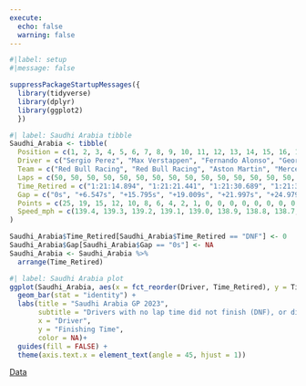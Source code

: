 ```yaml
---
execute:
  echo: false
  warning: false
---
```


```r
#|label: setup
#|message: false

suppressPackageStartupMessages({
  library(tidyverse)
  library(dplyr)
  library(ggplot2)
  })
```

```r
#| label: Saudhi Arabia tibble
Saudhi_Arabia <- tibble(
  Position = c(1, 2, 3, 4, 5, 6, 7, 8, 9, 10, 11, 12, 13, 14, 15, 16, 17, 18, 19, 20),
  Driver = c("Sergio Perez", "Max Verstappen", "Fernando Alonso", "George Russell", "Lewis Hamilton", "Carlos Sainz", "Charles Leclerc", "Esteban Ocon", "Pierre Gasly", "Kevin Magnussen", "Yuki Tsunoda", "Lando Norris", "Oscar Piastri", "Nyck de Vries", "Logan Sargeant", "Zhou Guanyu", "Nico Hulkenberg", "Valtteri Bottas", "Alex Albon", "Lance Stroll"),
  Team = c("Red Bull Racing", "Red Bull Racing", "Aston Martin", "Mercedes", "Mercedes", "Ferrari", "Ferrari", "Alpine", "Alpine", "Haas", "RB", "McLaren", "McLaren", "RB", "Williams", "Alfa Romeo", "Haas", "Alfa Romeo", "Williams", "Aston Martin"),
  Laps = c(50, 50, 50, 50, 50, 50, 50, 50, 50, 50, 50, 50, 50, 50, 50, 50, 50, 49, 27, 17),
  Time_Retired = c("1:21:14.894", "1:21:21.441", "1:21:30.689", "1:21:33.903", "1:21:36.891", "1:21:39.873", "1:21:40.389", "1:21:43.276", "1:21:46.156", "1:21:50.103", "1:21:51.897", "1:21:52.714", "1:21:53.532", "1:21:55.349", "1:21:56.166", "1:21:56.983", "1:21:58.801", "1:22:00.621", "DNF", "DNF"),
  Gap = c("0s", "+6.547s", "+15.795s", "+19.009s", "+21.997s", "+24.979s", "+25.495s", "+28.382s", "+31.262s", "+35.209s", "+37.003s", "+37.820s", "+38.638s", "+40.455s", "+41.272s", "+42.089s", "+43.907s", "+1 Lap", "DNF", "DNF"),
  Points = c(25, 19, 15, 12, 10, 8, 6, 4, 2, 1, 0, 0, 0, 0, 0, 0, 0, 0, 0, 0),
  Speed_mph = c(139.4, 139.3, 139.2, 139.1, 139.0, 138.9, 138.8, 138.7, 138.6, 138.5, 138.4, 138.3, 138.2, 138.1, 138.0, 137.9, 137.8, 137.7, 0, 0)
)

Saudhi_Arabia$Time_Retired[Saudhi_Arabia$Time_Retired == "DNF"] <- 0
Saudhi_Arabia$Gap[Saudhi_Arabia$Gap == "0s"] <- NA
Saudhi_Arabia <- Saudhi_Arabia %>%
  arrange(Time_Retired)
```

```r
#| label: Saudhi Arabia plot
ggplot(Saudhi_Arabia, aes(x = fct_reorder(Driver, Time_Retired), y = Time_Retired, fill = Driver)) +
  geom_bar(stat = "identity") +
  labs(title = "Saudhi Arabia GP 2023",
       subtitle = "Drivers with no lap time did not finish (DNF), or did not start (DNS)",
       x = "Driver",
       y = "Finishing Time",
       color = NA)+
  guides(fill = FALSE) +
  theme(axis.text.x = element_text(angle = 45, hjust = 1))
```
[Data](https://www.motorsport.com/f1/results/2023/saudi-arabian-gp-625272/)